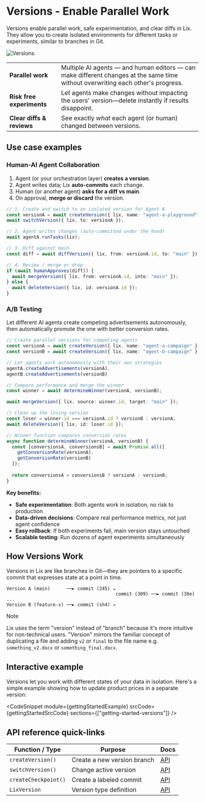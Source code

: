 

# Versions - Enable Parallel Work 

Versions enable parallel work, safe experimentation, and clear diffs in Lix. They allow you to create isolated environments for different tasks or experiments, similar to branches in Git.

![Versions](/versions.svg)

|  |  |
|--|--|
| **Parallel work** | Multiple AI agents — and human editors — can make different changes at the same time without overwriting each other's progress. |
| **Risk free experiments** | Let agents make changes without impacting the users' version—delete instantly if results disappoint. |
| **Clear diffs & reviews** | See exactly *what* each agent (or human) changed between versions. |

## Use case examples

### Human-AI Agent Collaboration

1. Agent (or your orchestration layer) **creates a version**.
2. Agent writes data; Lix **auto-commits** each change.
3. Human (or another agent) **asks for a diff vs main**.
4. On approval, **merge or discard** the version.

```typescript
// 1. Create and switch to an isolated version for Agent A
const versionA = await createVersion({ lix, name: "agent-a-playground" });
await switchVersion({ lix, to: versionA });

// 2. Agent writes changes (auto-committed under the hood)
await agentA.runTasks(lix);

// 3. Diff against main
const diff = await diffVersion({ lix, from: versionA.id, to: "main" });

// 4. Review / merge or drop
if (await humanApproves(diff)) {
  await mergeVersion({ lix, from: versionA.id, into: "main" });
} else {
  await deleteVersion({ lix, id: versionA.id });
}
```

### A/B Testing

Let different AI agents create competing advertisements autonomously, then automatically promote the one with better conversion rates.

```typescript
// Create parallel versions for competing agents
const versionA = await createVersion({ lix, name: "agent-a-campaign" });
const versionB = await createVersion({ lix, name: "agent-b-campaign" });

// Let agents work autonomously with their own strategies
agentA.createAdvertisements(versionA),
agentB.createAdvertisements(versionB)

// Compare performance and merge the winner
const winner = await determineWinner(versionA, versionB);

await mergeVersion({ lix, source: winner.id, target: "main" });

// Clean up the losing version
const loser = winner.id === versionA.id ? versionB : versionA;
await deleteVersion({ lix, id: loser.id });

// Winner function compares conversion rates
async function determineWinner(versionA, versionB) {
  const [conversionsA, conversionsB] = await Promise.all([
    getConversionRate(versionA),
    getConversionRate(versionB)
  ]);
  
  return conversionsA > conversionsB ? versionA : versionB;
}
```

**Key benefits:**
- **Safe experimentation**: Both agents work in isolation, no risk to production
- **Data-driven decisions**: Compare real performance metrics, not just agent confidence
- **Easy rollback**: If both experiments fail, main version stays untouched
- **Scalable testing**: Run dozens of agent experiments simultaneously


## How Versions Work

Versions in Lix are like branches in Git—they are pointers to a specific commit that expresses state at a point in time. 

```
Version A (main)      ──► commit (245) ↘
                                        commit (309) ──► commit (38e) ...
Version B (feature-x) ──► commit (sh4) ↗
```

> [!NOTE]
> Lix uses the term "version" instead of "branch" because it's more intuitive for non-technical users. "Version" mirrors the familiar concept of duplicating a file and adding `v2` or `final` to the file name e.g. `something_v2.docx` or `something_final.docx`.


## Interactive example

Versions let you work with different states of your data in isolation. Here's a simple example showing how to update product prices in a separate version:

<CodeSnippet
  module={gettingStartedExample}
  srcCode={gettingStartedSrcCode}
  sections={["getting-started-versions"]}
/>

## API reference quick-links

| Function / Type      | Purpose                     | Docs                                   |
| -------------------- | --------------------------- | -------------------------------------- |
| `createVersion()`    | Create a new version branch | [API](/api/functions/createVersion)    |
| `switchVersion()`    | Change active version       | [API](/api/functions/switchVersion)    |
| `createCheckpoint()` | Create a labeled commit     | [API](/api/functions/createCheckpoint) |
| `LixVersion`         | Version type definition     | [API](/api/types/LixVersion)           |
